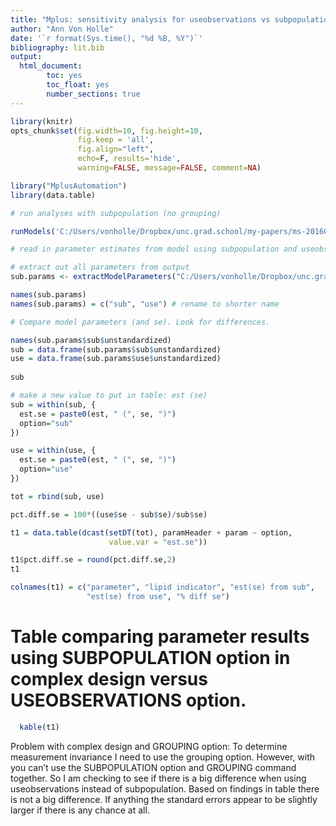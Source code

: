 ```yaml
---
title: "Mplus: sensitivity analysis for useobservations vs subpopulation command"
author: "Ann Von Holle"
date: '`r format(Sys.time(), "%d %B, %Y")`'
bibliography: lit.bib
output:
  html_document:
        toc: yes
        toc_float: yes
        number_sections: true
---
```


```r

library(knitr)
opts_chunk$set(fig.width=10, fig.height=10, 
               fig.keep = 'all',
               fig.align="left", 
               echo=F, results='hide',
               warning=FALSE, message=FALSE, comment=NA)

library("MplusAutomation")
library(data.table)
```

<!-- Run mplusautomate package to extract results from mplus output, .out 
 See https://cran.r-project.org/web/packages/MplusAutomation/vignettes/Vignette.pdf
-->

```r
# run analyses with subpopulation (no grouping)

runModels('C:/Users/vonholle/Dropbox/unc.grad.school/my-papers/ms-201608-2/programs-ms201608-2/mplus/sensitivity', replaceOutfile="never")

```


```r
# read in parameter estimates from model using subpopulation and useobservatios options.

# extract out all parameters from output
sub.params <- extractModelParameters("C:/Users/vonholle/Dropbox/unc.grad.school/my-papers/ms-201608-2/programs-ms201608-2/mplus/sensitivity", recursive=TRUE)

names(sub.params)
names(sub.params) = c("sub", "use") # rename to shorter name


```

```r
# Compare model parameters (and se). Look for differences.

names(sub.params$sub$unstandardized)
sub = data.frame(sub.params$sub$unstandardized)
use = data.frame(sub.params$use$unstandardized)
  
sub

# make a new value to put in table: est (se)
sub = within(sub, {
  est.se = paste0(est, " (", se, ")")
  option="sub"
})

use = within(use, {
  est.se = paste0(est, " (", se, ")")
  option="use"
})

tot = rbind(sub, use)

pct.diff.se = 100*((use$se - sub$se)/sub$se)

t1 = data.table(dcast(setDT(tot), paramHeader + param ~ option, 
                      value.var = "est.se"))

t1$pct.diff.se = round(pct.diff.se,2)
t1

colnames(t1) = c("parameter", "lipid indicator", "est(se) from sub", 
                 "est(se) from use", "% diff se")
```

# Table comparing parameter results using SUBPOPULATION option in complex design versus USEOBSERVATIONS option. 

```r
  kable(t1)
```

Problem with complex design and GROUPING option: To determine measurement invariance I need to use the grouping option. However, with you can't use the SUBPOPULATION option and GROUPING command together. So I am checking to see if there is a big difference when using useobservations instead of subpopulation. Based on findings in table there is not a big difference. If anything the standard errors appear to be slightly larger if there is any chance at all.